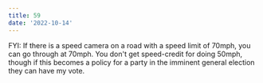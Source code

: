 ```yaml
---
title: 59
date: '2022-10-14'
---
```


FYI: If there is a speed camera on a road with a speed limit of 70mph, you can go through at 70mph. You don't get speed-credit for doing 50mph, though if this becomes a policy for a party in the imminent general election they can have my vote.
